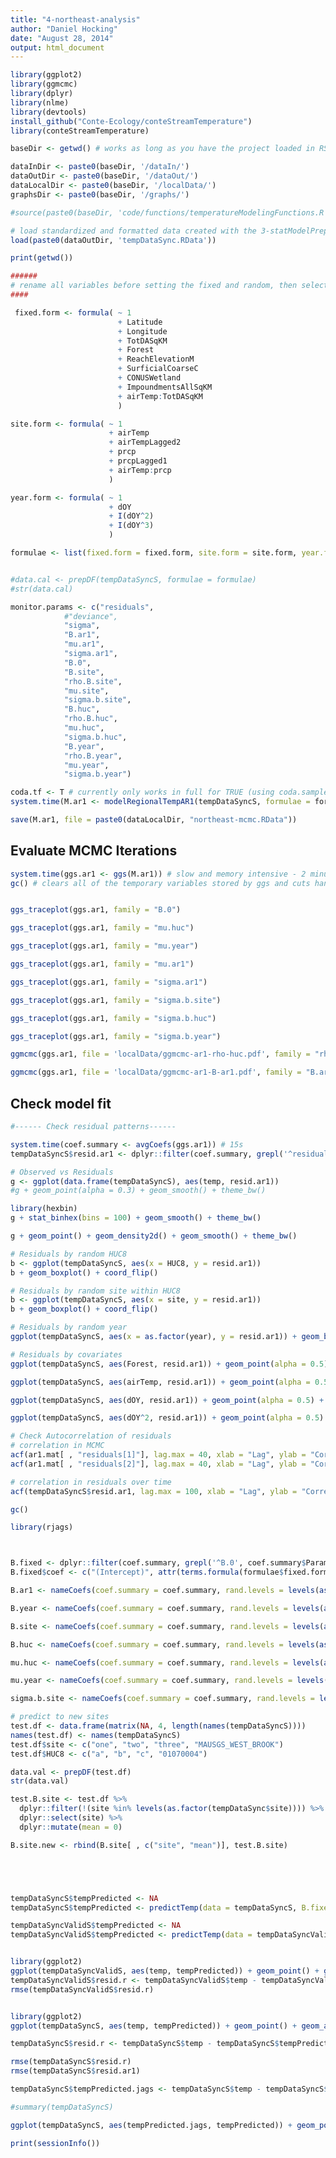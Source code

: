 ```yaml
---
title: "4-northeast-analysis"
author: "Daniel Hocking"
date: "August 28, 2014"
output: html_document
---
```


```r
library(ggplot2)
library(ggmcmc)
library(dplyr)
library(nlme)
library(devtools)
install_github("Conte-Ecology/conteStreamTemperature")
library(conteStreamTemperature)

baseDir <- getwd() # works as long as you have the project loaded in RStudio - does not work for kniting

dataInDir <- paste0(baseDir, '/dataIn/')
dataOutDir <- paste0(baseDir, '/dataOut/')
dataLocalDir <- paste0(baseDir, '/localData/')
graphsDir <- paste0(baseDir, '/graphs/')

#source(paste0(baseDir, 'code/functions/temperatureModelingFunctions.R'))

# load standardized and formatted data created with the 3-statModelPrep.Rmd script
load(paste0(dataOutDir, 'tempDataSync.RData'))
```

```r
print(getwd())
```

```r
######
# rename all variables before setting the fixed and random, then select them by list?
####

 fixed.form <- formula( ~ 1 
                        + Latitude 
                        + Longitude 
                        + TotDASqKM 
                        + Forest 
                        + ReachElevationM 
                        + SurficialCoarseC 
                        + CONUSWetland 
                        + ImpoundmentsAllSqKM 
                        + airTemp:TotDASqKM
                        )

site.form <- formula( ~ 1 
                      + airTemp 
                      + airTempLagged2 
                      + prcp 
                      + prcpLagged1 
                      + airTemp:prcp
                      )

year.form <- formula( ~ 1 
                      + dOY 
                      + I(dOY^2) 
                      + I(dOY^3)
                      )

formulae <- list(fixed.form = fixed.form, site.form = site.form, year.form = year.form)


#data.cal <- prepDF(tempDataSyncS, formulae = formulae)
#str(data.cal)

monitor.params <- c("residuals",
            #"deviance",
            "sigma",
            "B.ar1",
            "mu.ar1",
            "sigma.ar1",
            "B.0",
            "B.site",
            "rho.B.site",
            "mu.site",
            "sigma.b.site",
            "B.huc",
            "rho.B.huc",
            "mu.huc",
            "sigma.b.huc",
            "B.year",
            "rho.B.year",
            "mu.year",
            "sigma.b.year")

coda.tf <- T # currently only works in full for TRUE (using coda.samples)
system.time(M.ar1 <- modelRegionalTempAR1(tempDataSyncS, formulae = formulae, firstObsRows = firstObsRows, evalRows = evalRows, n.burn = 1, n.it = 100, n.thin = 1, nc = 3, coda = coda.tf, param.list = monitor.params)) # Slow with AR1: ~3-6 min per 100 iterations (13 min per 100 iter for site AR)

save(M.ar1, file = paste0(dataLocalDir, "northeast-mcmc.RData"))

```

## Evaluate MCMC Iterations

```r
system.time(ggs.ar1 <- ggs(M.ar1)) # slow and memory intensive - 2 minutes with residuals saved in mcmc object and no other programs running but uses most of the memory on my 8 GB laptop
gc() # clears all of the temporary variables stored by ggs and cuts hanging memory more than in half.


ggs_traceplot(ggs.ar1, family = "B.0")

ggs_traceplot(ggs.ar1, family = "mu.huc")

ggs_traceplot(ggs.ar1, family = "mu.year")

ggs_traceplot(ggs.ar1, family = "mu.ar1")

ggs_traceplot(ggs.ar1, family = "sigma.ar1")

ggs_traceplot(ggs.ar1, family = "sigma.b.site")

ggs_traceplot(ggs.ar1, family = "sigma.b.huc")

ggs_traceplot(ggs.ar1, family = "sigma.b.year")

ggmcmc(ggs.ar1, file = 'localData/ggmcmc-ar1-rho-huc.pdf', family = "rho.B.huc", plot = "ggs_traceplot")

ggmcmc(ggs.ar1, file = 'localData/ggmcmc-ar1-B-ar1.pdf', family = "B.ar1", plot = c("ggs_traceplot", "ggs_compare_partial", "ggs_autocorrelation"))

```

## Check model fit

```r
#------ Check residual patterns------

system.time(coef.summary <- avgCoefs(ggs.ar1)) # 15s
tempDataSyncS$resid.ar1 <- dplyr::filter(coef.summary, grepl('^residuals', coef.summary$Parameter))$mean

# Observed vs Residuals
g <- ggplot(data.frame(tempDataSyncS), aes(temp, resid.ar1)) 
#g + geom_point(alpha = 0.3) + geom_smooth() + theme_bw()

library(hexbin)
g + stat_binhex(bins = 100) + geom_smooth() + theme_bw()

g + geom_point() + geom_density2d() + geom_smooth() + theme_bw()

# Residuals by random HUC8
b <- ggplot(tempDataSyncS, aes(x = HUC8, y = resid.ar1))
b + geom_boxplot() + coord_flip()

# Residuals by random site within HUC8
b <- ggplot(tempDataSyncS, aes(x = site, y = resid.ar1))
b + geom_boxplot() + coord_flip()

# Residuals by random year
ggplot(tempDataSyncS, aes(x = as.factor(year), y = resid.ar1)) + geom_boxplot() + coord_flip()

# Residuals by covariates
ggplot(tempDataSyncS, aes(Forest, resid.ar1)) + geom_point(alpha = 0.5) + geom_smooth() + theme_bw()

ggplot(tempDataSyncS, aes(airTemp, resid.ar1)) + geom_point(alpha = 0.5) + geom_smooth() + theme_bw()

ggplot(tempDataSyncS, aes(dOY, resid.ar1)) + geom_point(alpha = 0.5) + geom_smooth() + theme_bw()

ggplot(tempDataSyncS, aes(dOY^2, resid.ar1)) + geom_point(alpha = 0.5) + geom_smooth() + theme_bw()

# Check Autocorrelation of residuals
# correlation in MCMC
acf(ar1.mat[ , "residuals[1]"], lag.max = 40, xlab = "Lag", ylab = "Correlation", main = "")
acf(ar1.mat[ , "residuals[2]"], lag.max = 40, xlab = "Lag", ylab = "Correlation", main = "")

# correlation in residuals over time 
acf(tempDataSyncS$resid.ar1, lag.max = 100, xlab = "Lag", ylab = "Correlation", main = "") # not perfect but better than for non-AR model

```


```r

gc()

library(rjags)



B.fixed <- dplyr::filter(coef.summary, grepl('^B.0', coef.summary$Parameter))
B.fixed$coef <- c("(Intercept)", attr(terms.formula(formulae$fixed.form), "term.labels"))

B.ar1 <- nameCoefs(coef.summary = coef.summary, rand.levels = levels(as.factor(tempDataSyncS$site)), family = 'B.ar1', name = "site")

B.year <- nameCoefs(coef.summary = coef.summary, rand.levels = levels(as.factor(tempDataSyncS$year)), family = "B.year", form = formulae$year.form, name = "year")

B.site <- nameCoefs(coef.summary = coef.summary, rand.levels = levels(as.factor(tempDataSyncS$site)), family = "B.site", form = formulae$site.form, name = "site")

B.huc <- nameCoefs(coef.summary = coef.summary, rand.levels = levels(as.factor(tempDataSyncS$HUC8)), family = "B.huc", form = formulae$site.form, name = "huc")

mu.huc <- nameCoefs(coef.summary = coef.summary, rand.levels = levels(as.factor(tempDataSyncS$HUC8)), family = "mu.huc", name = "huc", conditional = FALSE, form = formulae$site.form)

mu.year <- nameCoefs(coef.summary = coef.summary, rand.levels = levels(as.factor(tempDataSyncS$year)), family = "mu.year", name = "year", conditional = FALSE, form = formulae$year.form)

sigma.b.site <- nameCoefs(coef.summary = coef.summary, rand.levels = levels(as.factor(tempDataSyncS$site)), family = "sigma.b.site", conditional = FALSE, form = formulae$site.form)

# predict to new sites
test.df <- data.frame(matrix(NA, 4, length(names(tempDataSyncS))))
names(test.df) <- names(tempDataSyncS)
test.df$site <- c("one", "two", "three", "MAUSGS_WEST_BROOK")
test.df$HUC8 <- c("a", "b", "c", "01070004")

data.val <- prepDF(test.df)
str(data.val)

test.B.site <- test.df %>%
  dplyr::filter(!(site %in% levels(as.factor(tempDataSync$site)))) %>%
  dplyr::select(site) %>%
  dplyr::mutate(mean = 0)

B.site.new <- rbind(B.site[ , c("site", "mean")], test.B.site)





tempDataSyncS$tempPredicted <- NA
tempDataSyncS$tempPredicted <- predictTemp(data = tempDataSyncS, B.fixed = B.fixed, B.site = B.site, B.huc = B.huc, B.year = B.year, B.ar1 = B.ar1)

tempDataSyncValidS$tempPredicted <- NA
tempDataSyncValidS$tempPredicted <- predictTemp(data = tempDataSyncValidS, firstObsRows = firstObsRows.valid, evalRows = evalRows.valid, B.fixed = B.fixed, B.site = B.site, B.huc = B.huc, B.year = B.year, B.ar1 = B.ar1)


library(ggplot2)
ggplot(tempDataSyncValidS, aes(temp, tempPredicted)) + geom_point() + geom_abline(aes(1,1), colour = 'blue')
tempDataSyncValidS$resid.r <- tempDataSyncValidS$temp - tempDataSyncValidS$tempPredicted
rmse(tempDataSyncValidS$resid.r)


library(ggplot2)
ggplot(tempDataSyncS, aes(temp, tempPredicted)) + geom_point() + geom_abline(aes(1,1), colour = 'blue')

tempDataSyncS$resid.r <- tempDataSyncS$temp - tempDataSyncS$tempPredicted

rmse(tempDataSyncS$resid.r)
rmse(tempDataSyncS$resid.ar1)

tempDataSyncS$tempPredicted.jags <- tempDataSyncS$temp - tempDataSyncS$resid.ar1

#summary(tempDataSyncS)

ggplot(tempDataSyncS, aes(tempPredicted.jags, tempPredicted)) + geom_point()

```


```r

print(sessionInfo())

```





